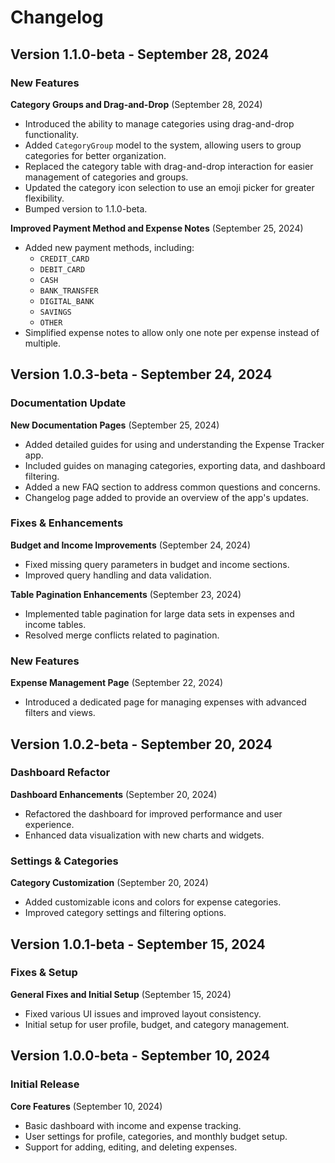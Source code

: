 # Changelog

## Version 1.1.0-beta - September 28, 2024

### New Features

**Category Groups and Drag-and-Drop** (September 28, 2024)

- Introduced the ability to manage categories using drag-and-drop functionality.
- Added `CategoryGroup` model to the system, allowing users to group categories for better organization.
- Replaced the category table with drag-and-drop interaction for easier management of categories and groups.
- Updated the category icon selection to use an emoji picker for greater flexibility.
- Bumped version to 1.1.0-beta.

**Improved Payment Method and Expense Notes** (September 25, 2024)

- Added new payment methods, including:
  - `CREDIT_CARD`
  - `DEBIT_CARD`
  - `CASH`
  - `BANK_TRANSFER`
  - `DIGITAL_BANK`
  - `SAVINGS`
  - `OTHER`
- Simplified expense notes to allow only one note per expense instead of multiple.

## Version 1.0.3-beta - September 24, 2024

### Documentation Update

**New Documentation Pages** (September 25, 2024)

- Added detailed guides for using and understanding the Expense Tracker app.
- Included guides on managing categories, exporting data, and dashboard filtering.
- Added a new FAQ section to address common questions and concerns.
- Changelog page added to provide an overview of the app's updates.

### Fixes & Enhancements

**Budget and Income Improvements** (September 24, 2024)

- Fixed missing query parameters in budget and income sections.
- Improved query handling and data validation.

**Table Pagination Enhancements** (September 23, 2024)

- Implemented table pagination for large data sets in expenses and income tables.
- Resolved merge conflicts related to pagination.

### New Features

**Expense Management Page** (September 22, 2024)

- Introduced a dedicated page for managing expenses with advanced filters and views.

## Version 1.0.2-beta - September 20, 2024

### Dashboard Refactor

**Dashboard Enhancements** (September 20, 2024)

- Refactored the dashboard for improved performance and user experience.
- Enhanced data visualization with new charts and widgets.

### Settings & Categories

**Category Customization** (September 20, 2024)

- Added customizable icons and colors for expense categories.
- Improved category settings and filtering options.

## Version 1.0.1-beta - September 15, 2024

### Fixes & Setup

**General Fixes and Initial Setup** (September 15, 2024)

- Fixed various UI issues and improved layout consistency.
- Initial setup for user profile, budget, and category management.

## Version 1.0.0-beta - September 10, 2024

### Initial Release

**Core Features** (September 10, 2024)

- Basic dashboard with income and expense tracking.
- User settings for profile, categories, and monthly budget setup.
- Support for adding, editing, and deleting expenses.
